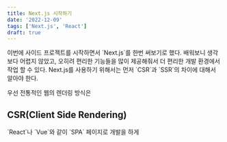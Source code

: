 ```yaml
---
title: Next.js 시작하기
date: '2022-12-09'
tags: ['Next.js', 'React']
draft: true
---
```


<p>
  이번에 사이드 프로젝트를 시작하면서 `Next.js`를 한번 써보기로 했다. 배워보니 생각보다 어렵지
  않았고, 오히려 편리한 기능들을 많이 제공해줘서 더 편리한 개발 환경에서 작업 할 수 있다. Next.js를
  사용하기 위해서는 먼저 `CSR`과 `SSR`의 차이에 대해서 알아야 한다.
</p>

<p>우선 전통적인 웹의 렌더링 방식은</p>

## CSR(Client Side Rendering)

<p>`React`나 `Vue`와 같이 `SPA` 페이지로 개발을 하게</p>

